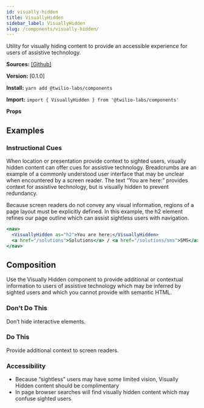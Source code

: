 ```yaml
---
id: visually-hidden
title: VisuallyHidden
sidebar_label: VisuallyHidden
slug: /components/visually-hidden/
---
```



Utility for visually hiding content to provide an accessible experience for users of assistive technology.

**Sources:** [[Github]](https://github.com/twilio-labs/match)

**Version:** [0.1.0]

**Install:** `yarn add @twilio-labs/components`

**Import:** `import { VisuallyHidden } from '@twilio-labs/components'`

**Props**

## Examples

### Instructional Cues

When location or presentation provide context to sighted users, visually hidden content can offer cues for assistive technology. Breadcrumbs are an example of a commonly understood user interface that may be unclear when encountered by a screen reader. The text “You are here:” provides context for assistive technology, but is visually hidden to prevent redundancy.

Because screen readers do not convey any visual information, regions of a page layout must be explicitly defined. In this example, the h2 element refines our page outline which can assist sightless users with navigation.

```jsx live
<nav>
  <VisuallyHidden as="h2">You are here:</VisuallyHidden>
  <a href="/solutions">Solutions</a> / <a href="/solutions/sms">SMS</a>
</nav>
```

## Composition

Use the Visually Hidden component to provide additional or contextual information to users of assistive technology which may be inferred by sighted users and which you cannot provide with semantic HTML.

### Don't Do This

Don’t hide interactive elements.

### Do This

Provide additional context to screen readers.

### Accessibility

- Because “sightless” users may have some limited vision, Visually Hidden content should be complimentary
- In page browser searches will find visually hidden content which may confuse sighted users
